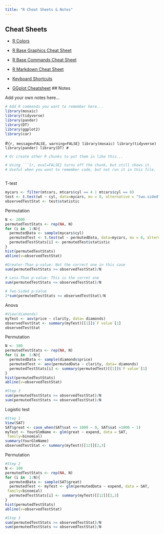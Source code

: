 ```yaml
---
title: "R Cheat Sheets & Notes"
---
```


## Cheat Sheets

* [R Colors](http://www.stat.columbia.edu/~tzheng/files/Rcolor.pdf)

* [R Base Graphics Cheat Sheet](http://www.joyce-robbins.com/wp-content/uploads/2016/04/BaseGraphicsCheatsheet.pdf)

* [R Base Commands Cheat Sheet](https://www.rstudio.com/wp-content/uploads/2016/10/r-cheat-sheet-3.pdf)

* [R Markdown Cheat Sheet](https://www.rstudio.com/wp-content/uploads/2015/02/rmarkdown-cheatsheet.pdf)

* [Keyboard Shortcuts](https://support.rstudio.com/hc/en-us/articles/200711853-Keyboard-Shortcuts)

* [GGplot Cheatsheet](https://github.com/rstudio/cheatsheets/blob/main/data-visualization-2.1.pdf "Vis with GGplot")
## Notes

Add your own notes here...

```r
# Add R commands you want to remember here...
library(mosaic)
library(tidyverse)
library(pander)
library(DT)
library(ggplot2)
library(car)

```

#```{r, message=FALSE, warning=FALSE}
library(mosaic)
library(tidyverse)
library(pander)
library(DT)
#```

```r
# Or create other R chunks to put them in like this...

```

```r
# Using ```{r, eval=FALSE} turns off the chunk, but still shows it.
# Useful when you want to remember code, but not run it in this file.
```




```r

```

T-test
```r

mycars <- filter(mtcars, mtcars$cyl == 4 | mtcars$cyl == 8)
test <- t.test(wt ~ cyl, data=mycars, mu = 0, alternative = "two.sided", conf.level = 0.95)
observedTestStat <- test$statistic
```

Permutation
```r
N <- 2000      
permutedTestStats <- rep(NA, N)
for (i in  1:N){
  permutedData <- sample(mycars$cyl)
  permutedTest <- t.test(wt ~ permutedData, data=mycars, mu = 0, alternative = "two.sided", conf.level = 0.95)
  permutedTestStats[i] <- permutedTest$statistic
}
hist(permutedTestStats)
abline(v=observedTestStat)

#Greater-Than p-value: Not the correct one in this case
sum(permutedTestStats >= observedTestStat)/N

# Less-Than p-value: This is the corret one
sum(permutedTestStats <= observedTestStat)/N

# Two-Sided p-value
2*sum(permutedTestStats <= observedTestStat)/N
```

Anova
```r
#View(diamonds)
myTest <- aov(price ~ clarity, data= diamonds)
observedTestStat <- summary(myTest)[[1]]$`F value`[1]
observedTestStat

```


Permutation

```r
N <- 100      
permutedTestStats <- rep(NA, N)
for (i in  1:N){
  permutedData <- sample(diamonds$price)
  permutedTest <- aov(permutedData ~ clarity, data= diamonds)
  permutedTestStats[i] <- summary(permutedTest)[[1]]$`F value`[1]
}
hist(permutedTestStats)
abline(v=observedTestStat)

#Step 3
sum(permutedTestStats >= observedTestStat)/N
sum(permutedTestStats <= observedTestStat)/N
```


Logistic test
```r
#Step 1
View(SAT)
SAT$great <- case_when(SAT$sat <= 1000 ~ 0, SAT$sat >1000 ~ 1)
myTest <- YourGlmName <- glm(great ~ expend, data = SAT,
 family=binomial)
summary(YourGlmName)
observedTestStat <- summary(myTest)[[12]][2,3]
```

Permutation

```r
#Step 2
N <- 100      
permutedTestStats <- rep(NA, N)
for (i in  1:N){
  permutedData <- sample(SAT$great) 
  permutedTest <- myTest <- glm(permutedData ~ expend, data = SAT,
 family=binomial)
  permutedTestStats[i] <- summary(myTest)[[12]][2,3]
}
hist(permutedTestStats)
abline(v=observedTestStat)

#Step 3
sum(permutedTestStats >= observedTestStat)/N
sum(permutedTestStats <= observedTestStat)/N

```



